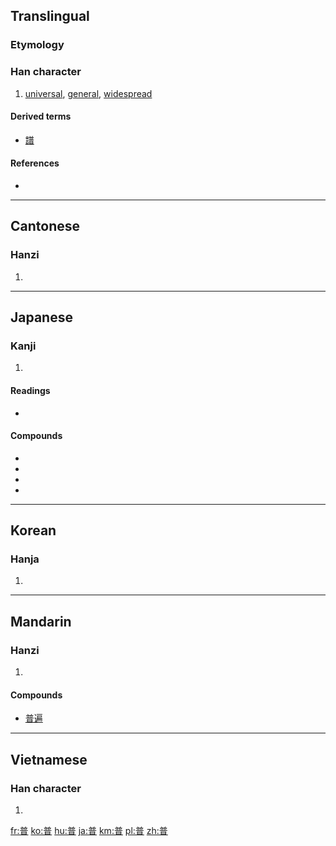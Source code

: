 ==Translingual==
{{stroke order|type=bw|strokes=13}}

===Etymology===
{{Han compound|並|日|t1=two|t2=sun|ls=psc}}

===Han character===
{{Han char|rn=72|rad=日|as=08|sn=12|four=8060<sub>1</sub>|canj=廿金日 (TCA)|ids=⿱[[並]][[日]]}}

# [[universal]], [[general]], [[widespread]]

====Derived terms====
* [[譜]]

====References====
* {{Han ref|kx=0496.290|dkj=13982|dj=0862.120|hdz=21521.020|uh=666E|ud=26222|bh=B4B6|bd=46262}}

----

==Cantonese==

===Hanzi===
{{yue-hanzi|jyut=pou2|y=pou2}}

# {{defn|lang=yue|sort=日08}}

----

==Japanese==

===Kanji===
{{ja-kanji|grade=c|rs=日08}}

# {{defn|lang=ja|sort=日08}}

====Readings====
* {{ja-readings|on=[[ふ]] (fu), [[ほ]] (ho)|kun=[[あまねし]] (amaneshi)}}

====Compounds====
* {{ja-r|普通|ふつう|gloss=ordinary}}
* {{ja-r|普及|ふきゅう|gloss=spread}}
* {{ja-r|普段|ふだん|gloss=usual}}
* {{ja-r|普遍|ふへん|gloss=ubiquitous}}

----

==Korean==

===Hanja===
{{ko-hanja|hangeul=보|eumhun=|rv=bo|mr=po|y=po}}

# {{defn|lang=ko|sort=日08}}

----

==Mandarin==

===Hanzi===
{{cmn-hanzi|pin=[[pǔ]] ([[pu3]])|wg=p'u<sup>3</sup>}}

# {{defn|lang=cmn|sort=日08}}

====Compounds====
* [[普遍]]

----

==Vietnamese==

===Han character===
{{vi-hantu|[[phổ]], [[phơ]]|rs=日08}}

# {{defn|lang=vi|sort=日08}}

[[fr:普]]
[[ko:普]]
[[hu:普]]
[[ja:普]]
[[km:普]]
[[pl:普]]
[[zh:普]]